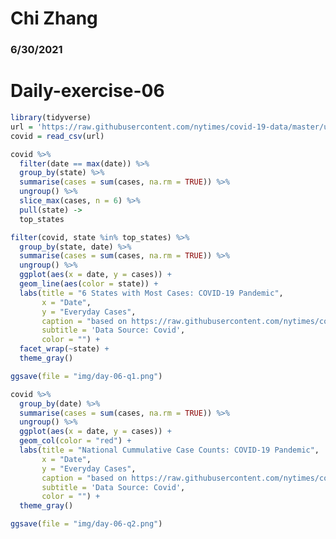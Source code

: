 # Chi Zhang
### 6/30/2021
# Daily-exercise-06

```r

library(tidyverse)
url = 'https://raw.githubusercontent.com/nytimes/covid-19-data/master/us-counties-recent.csv'
covid = read_csv(url)
```

```r
covid %>%
  filter(date == max(date)) %>%
  group_by(state) %>%
  summarise(cases = sum(cases, na.rm = TRUE)) %>%
  ungroup() %>%
  slice_max(cases, n = 6) %>%
  pull(state) ->
  top_states

filter(covid, state %in% top_states) %>%
  group_by(state, date) %>%
  summarise(cases = sum(cases, na.rm = TRUE)) %>%
  ungroup() %>%
  ggplot(aes(x = date, y = cases)) +
  geom_line(aes(color = state)) +
  labs(title = "6 States with Most Cases: COVID-19 Pandemic",
       x = "Date",
       y = "Everyday Cases",
       caption = "based on https://raw.githubusercontent.com/nytimes/covid-19-data/master/us-counties-recent.csv",
       subtitle = 'Data Source: Covid',
       color = "") +
  facet_wrap(~state) +
  theme_gray() 

ggsave(file = "img/day-06-q1.png")
```

```r
covid %>%
  group_by(date) %>%
  summarise(cases = sum(cases, na.rm = TRUE)) %>%
  ungroup() %>%
  ggplot(aes(x = date, y = cases)) +
  geom_col(color = "red") +
  labs(title = "National Cummulative Case Counts: COVID-19 Pandemic",
       x = "Date",
       y = "Everyday Cases",
       caption = "based on https://raw.githubusercontent.com/nytimes/covid-19-data/master/us-counties-recent.csv",
       subtitle = 'Data Source: Covid',
       color = "") +
  theme_gray()

ggsave(file = "img/day-06-q2.png")




```


